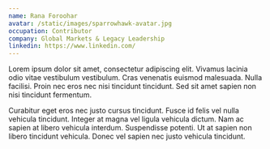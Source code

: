 ```yaml
---
name: Rana Foroohar
avatar: /static/images/sparrowhawk-avatar.jpg
occupation: Contributor
company: Global Markets & Legacy Leadership
linkedin: https://www.linkedin.com/
---
```


Lorem ipsum dolor sit amet, consectetur adipiscing elit. Vivamus lacinia odio vitae vestibulum vestibulum. Cras venenatis euismod malesuada. Nulla facilisi. Proin nec eros nec nisi tincidunt tincidunt. Sed sit amet sapien non nisi tincidunt fermentum.

Curabitur eget eros nec justo cursus tincidunt. Fusce id felis vel nulla vehicula tincidunt. Integer at magna vel ligula vehicula dictum. Nam ac sapien at libero vehicula interdum. Suspendisse potenti. Ut at sapien non libero tincidunt vehicula. Donec vel sapien nec justo vehicula tincidunt.
